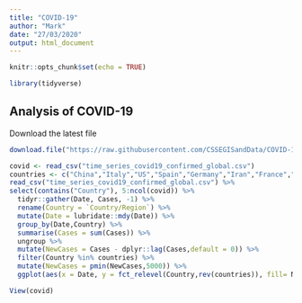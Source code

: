 ---
title: "COVID-19"
author: "Mark"
date: "27/03/2020"
output: html_document
---

```{r setup, include=FALSE}
knitr::opts_chunk$set(echo = TRUE)
```

```{r}
library(tidyverse)
```


## Analysis of COVID-19


Download the latest file

```{r}
download.file("https://raw.githubusercontent.com/CSSEGISandData/COVID-19/master/csse_covid_19_data/csse_covid_19_time_series/time_series_covid19_confirmed_global.csv",destfile = "time_series_covid19_confirmed_global.csv")
```


```{r fig.width=12}
covid <- read_csv("time_series_covid19_confirmed_global.csv")
countries <- c("China","Italy","US","Spain","Germany","Iran","France","Switzerland","United Kingdom","Korea, South","Netherlands","Austria","Belgium","Canada","Norway","Portugal","Brazil","Sweden","Israel","Turkey")
read_csv("time_series_covid19_confirmed_global.csv") %>% 
select(contains("Country"), 5:ncol(covid)) %>% 
  tidyr::gather(Date, Cases, -1) %>% 
  rename(Country = `Country/Region`) %>% 
  mutate(Date = lubridate::mdy(Date)) %>% 
  group_by(Date,Country) %>% 
  summarise(Cases = sum(Cases)) %>% 
  ungroup %>% 
  mutate(NewCases = Cases - dplyr::lag(Cases,default = 0)) %>% 
  filter(Country %in% countries) %>% 
  mutate(NewCases = pmin(NewCases,5000)) %>% 
  ggplot(aes(x = Date, y = fct_relevel(Country,rev(countries)), fill= NewCases)) + geom_tile() + theme(axis.text.x = element_text(angle=90))
```

```{r}
View(covid)
```

